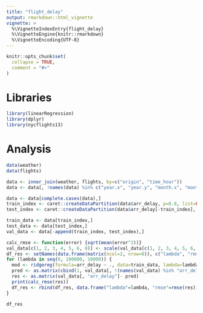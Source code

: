 ```yaml
---
title: "flight_delay"
output: rmarkdown::html_vignette
vignette: >
  %\VignetteIndexEntry{flight_delay}
  %\VignetteEngine{knitr::rmarkdown}
  %\VignetteEncoding{UTF-8}
---
```


```r
knitr::opts_chunk$set(
  collapse = TRUE,
  comment = "#>"
)
```

# Libraries
```r
library(linearRegression)
library(dplyr)
library(nycflights13)
```

# Analysis
```r
data(weather)
data(flights)

data <- inner_join(weather, flights, by=c("origin", "time_hour"))
data <- data[, !names(data) %in% c("year.x", "year.y", "month.x", "month.y", "day.x", "day.y", "hour.x", "hour.y", "dep_time", "sched_dep_time", "dep_delay", "arr_time", "sched_arr_time", "carrier", "flight", "tailnum", "dest", "distance", "hour", "minute", "dewp", "wind_gust", "pressure", "time_hour", "origin")]

data <- data[complete.cases(data),]
train_index <- caret::createDataPartition(data$arr_delay, p=0.8, list=FALSE, times=1)
test_index <- caret::createDataPartition(data$arr_delay[-train_index], p=0.25, list=FALSE, times=1)

train_data <- data[train_index,]
test_data <- data[test_index,]
val_data <- data[-append(train_index, test_index),]

calc_rmse <- function(error) {sqrt(mean(error^2))}
val_data[c(1, 2, 3, 4, 5, 6, 8)] <- scale(val_data[c(1, 2, 3, 4, 5, 6, 8)])
df_res <- setNames(data.frame(matrix(ncol=2, nrow=0)), c("lambda", "rmse"))
for (lambda in seq(0, 100000, 10000)) {
  mod <- ridgereg(formula=arr_delay ~ ., data=train_data, lambda=lambda, scale=TRUE)
  pred <- as.matrix(cbind(1, val_data[, !(names(val_data) %in% "arr_delay")])) %*% mod$coef()
  res <- as.matrix(val_data[, "arr_delay"]- pred) 
  print(calc_rmse(res))
  df_res <- rbind(df_res, data.frame("lambda"=lambda, "rmse"=rmse(res)))
}

df_res
```
